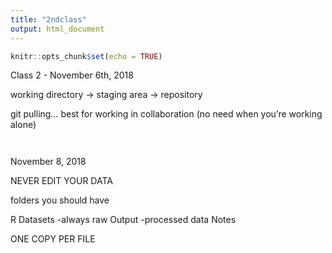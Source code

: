 ```yaml
---
title: "2ndclass"
output: html_document
---
```


```r
knitr::opts_chunk$set(echo = TRUE)
```


Class 2 - November 6th, 2018

working directory -> staging area -> repository 

git pulling... best for working in collaboration (no need when you're working alone)


```r

```

```r

```

November 8, 2018

NEVER EDIT YOUR DATA


folders you should have

R
Datasets
  -always raw
Output
  -processed data 
Notes

ONE COPY PER FILE


